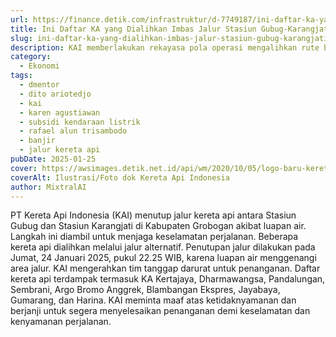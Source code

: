 ```yaml
---
url: https://finance.detik.com/infrastruktur/d-7749187/ini-daftar-ka-yang-dialihkan-imbas-jalur-stasiun-gubug-karangjati-ditutup
title: Ini Daftar KA yang Dialihkan Imbas Jalur Stasiun Gubug-Karangjati Ditutup
slug: ini-daftar-ka-yang-dialihkan-imbas-jalur-stasiun-gubug-karangjati-ditutup
description: KAI memberlakukan rekayasa pola operasi mengalihkan rute beberapa kereta api melalui jalur alternatif Brumbung-Gundih-Gambringan dan Brumbung-Solo-Surabaya.
category:
  - Ekonomi
tags:
  - dmentor
  - dito ariotedjo
  - kai
  - karen agustiawan
  - subsidi kendaraan listrik
  - rafael alun trisambodo
  - banjir
  - jalur kereta api
pubDate: 2025-01-25
cover: https://awsimages.detik.net.id/api/wm/2020/10/05/logo-baru-kereta-api-indonesia_169.jpeg?wid=54&w=650&v=1&t=jpeg
coverAlt: Ilustrasi/Foto dok Kereta Api Indonesia
author: MixtralAI
---
```

PT Kereta Api Indonesia (KAI) menutup jalur kereta api antara Stasiun Gubug dan Stasiun Karangjati di Kabupaten Grobogan akibat luapan air. Langkah ini diambil untuk menjaga keselamatan perjalanan. Beberapa kereta api dialihkan melalui jalur alternatif. Penutupan jalur dilakukan pada Jumat, 24 Januari 2025, pukul 22.25 WIB, karena luapan air menggenangi area jalur. KAI mengerahkan tim tanggap darurat untuk penanganan. Daftar kereta api terdampak termasuk KA Kertajaya, Dharmawangsa, Pandalungan, Sembrani, Argo Bromo Anggrek, Blambangan Ekspres, Jayabaya, Gumarang, dan Harina. KAI meminta maaf atas ketidaknyamanan dan berjanji untuk segera menyelesaikan penanganan demi keselamatan dan kenyamanan perjalanan.
